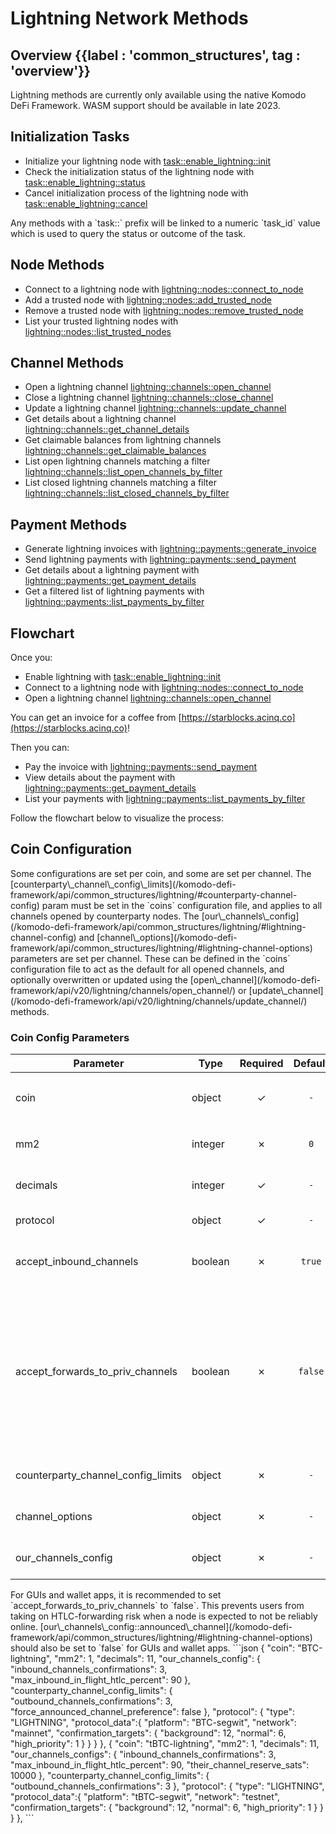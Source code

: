 

# Lightning Network Methods

## Overview {{label : 'common_structures', tag : 'overview'}}

<Note>
  Lightning methods are currently only available using the native Komodo DeFi Framework.
  WASM support should be available in late 2023.
</Note>

## Initialization Tasks

*   Initialize your lightning node with [task::enable\_lightning::init](/komodo-defi-framework/api/v20/lightning/activation/init/)
*   Check the initialization status of the lightning node with [task::enable\_lightning::status](/komodo-defi-framework/api/v20/lightning/activation/status/)
*   Cancel initialization process of the lightning node with [task::enable\_lightning::cancel](/komodo-defi-framework/api/v20/lightning/activation/cancel/)

<Note>
  Any methods with a `task::` prefix will be linked to a numeric `task_id` value
  which is used to query the status or outcome of the task.
</Note>

## Node Methods

*   Connect to a lightning node with [lightning::nodes::connect\_to\_node](/komodo-defi-framework/api/v20/lightning/nodes/connect_to_node/)
*   Add a trusted node with [lightning::nodes::add\_trusted\_node](/komodo-defi-framework/api/v20/lightning/nodes/add_trusted_node/)
*   Remove a trusted node with [lightning::nodes::remove\_trusted\_node](/komodo-defi-framework/api/v20/lightning/nodes/remove_trusted_node/)
*   List your trusted lightning nodes with [lightning::nodes::list\_trusted\_nodes](/komodo-defi-framework/api/v20/lightning/nodes/list_trusted_nodes/)

## Channel Methods

*   Open a lightning channel [lightning::channels::open\_channel](/komodo-defi-framework/api/v20/lightning/channels/open_channel/)
*   Close a lightning channel [lightning::channels::close\_channel](/komodo-defi-framework/api/v20/lightning/channels/close_channel/)
*   Update a lightning channel [lightning::channels::update\_channel](/komodo-defi-framework/api/v20/lightning/channels/update_channel/)
*   Get details about a lightning channel [lightning::channels::get\_channel\_details](/komodo-defi-framework/api/v20/lightning/channels/get_channel_details/)
*   Get claimable balances from lightning channels [lightning::channels::get\_claimable\_balances](/komodo-defi-framework/api/v20/lightning/channels/get_claimable_balances/)
*   List open lightning channels matching a filter [lightning::channels::list\_open\_channels\_by\_filter](/komodo-defi-framework/api/v20/lightning/channels/list_open_channels_by_filter/)
*   List closed lightning channels matching a filter [lightning::channels::list\_closed\_channels\_by\_filter](/komodo-defi-framework/api/v20/lightning/channels/list_closed_channels_by_filter/)

## Payment Methods

*   Generate lightning invoices with [lightning::payments::generate\_invoice](/komodo-defi-framework/api/v20/lightning/payments/generate_invoice/)
*   Send lightning payments with [lightning::payments::send\_payment](/komodo-defi-framework/api/v20/lightning/payments/send_payment/)
*   Get details about a lightning payment with [lightning::payments::get\_payment\_details](/komodo-defi-framework/api/v20/lightning/payments/get_payment_details/)
*   Get a filtered list of lightning payments with [lightning::payments::list\_payments\_by\_filter](/komodo-defi-framework/api/v20/lightning/payments/list_payments_by_filter/)

## Flowchart

Once you:

*   Enable lightning with [task::enable\_lightning::init](/komodo-defi-framework/api/v20/lightning/activation/init/)
*   Connect to a lightning node with [lightning::nodes::connect\_to\_node](/komodo-defi-framework/api/v20/lightning/nodes/connect_to_node/)
*   Open a lightning channel [lightning::channels::open\_channel](/komodo-defi-framework/api/v20/lightning/channels/open_channel/)

You can get an invoice for a coffee from [https://starblocks.acinq.co](https://starblocks.acinq.co)!

Then you can:

*   Pay the invoice with [lightning::payments::send\_payment](/komodo-defi-framework/api/v20/lightning/payments/send_payment/)
*   View details about the payment with [lightning::payments::get\_payment\_details](/komodo-defi-framework/api/v20/lightning/payments/get_payment_details/)
*   List your payments with [lightning::payments::list\_payments\_by\_filter](/komodo-defi-framework/api/v20/lightning/payments/list_payments_by_filter/)

Follow the flowchart below to visualize the process:

<OptimizedImage src={lightningflowchart} classNaming="w-full" alt="Lightning Network Flowchart" />

## Coin Configuration

<Note>
  Some configurations are set per coin, and some are set per channel. The
  [counterparty\_channel\_config\_limits](/komodo-defi-framework/api/common_structures/lightning/#counterparty-channel-config)
  param must be set in the `coins` configuration file, and applies to all
  channels opened by counterparty nodes. The
  [our\_channels\_config](/komodo-defi-framework/api/common_structures/lightning/#lightning-channel-config) and
  [channel\_options](/komodo-defi-framework/api/common_structures/lightning/#lightning-channel-options) parameters
  are set per channel. These can be defined in the `coins` configuration file to
  act as the default for all opened channels, and optionally overwritten or
  updated using the
  [open\_channel](/komodo-defi-framework/api/v20/lightning/channels/open_channel/) or
  [update\_channel](/komodo-defi-framework/api/v20/lightning/channels/update_channel/)
  methods.
</Note>

### Coin Config Parameters

| Parameter                             | Type    | Required | Default | Description                                                                                                                                                                                                                                                                                                     |
| ------------------------------------- | ------- | :------: | :-----: | --------------------------------------------------------------------------------------------------------------------------------------------------------------------------------------------------------------------------------------------------------------------------------------------------------------- |
| coin                                  | object  |     ✓    |   `-`   | The ticker of the coin you will use lightning network with, suffixed with `-lightning`                                                                                                                                                                                                                          |
| mm2                                   | integer |     ✗    |   `0`   | A value of `1`, indicates the coin is atomic swap compatible.                                                                                                                                                                                                                                                   |
| decimals                              | integer |     ✓    |   `-`   | The decimal precision of the coin you will use the lightning network with.                                                                                                                                                                                                                                      |
| protocol                              | object  |     ✓    |   `-`   | A standard [CoinProtocol](/komodo-defi-framework/api/common_structures/activation/#coin-protocol) object.                                                                                                                                                                                                       |
| accept\_inbound\_channels             | boolean |     ✗    |  `true` | If this is set to `false`, we do not accept inbound requests to open a new channel.                                                                                                                                                                                                                             |
| accept\_forwards\_to\_priv\_channels  | boolean |     ✗    | `false` | When set to `false`, any HTLCs which were to be forwarded over private channels will be rejected. This prevents us from taking on HTLC-forwarding risk when we intend to run as a node which is not online reliably (e.g. GUI wallet apps). Generally, private channels are used for non-routing purposes only. |
| counterparty\_channel\_config\_limits | object  |     ✗    |   `-`   | A standard [CounterpartyChannelConfig](/komodo-defi-framework/api/common_structures/lightning/#counterparty-channel-config) object.                                                                                                                                                                             |
| channel\_options                      | object  |     ✗    |   `-`   | A standard [LightningChannelOptions](/komodo-defi-framework/api/common_structures/lightning/#lightning-channel-options) object.                                                                                                                                                                                 |
| our\_channels\_config                 | object  |     ✗    |   `-`   | A standard [LightningChannelConfig](/komodo-defi-framework/api/common_structures/lightning/#lightning-channel-config) object.                                                                                                                                                                                   |

<Note>
  For GUIs and wallet apps, it is recommended to set
  `accept_forwards_to_priv_channels` to `false`. This prevents users from taking
  on HTLC-forwarding risk when a node is expected to not be reliably online.
  [our\_channels\_config::announced\_channel](/komodo-defi-framework/api/common_structures/lightning/#lightning-channel-options)
  should also be set to `false` for GUIs and wallet apps.
</Note>

<CollapsibleSection expandedText="Hide Example Config" collapsedText="Show Example Config">
  ```json
    {
      "coin": "BTC-lightning",
      "mm2": 1,
      "decimals": 11,
      "our_channels_config": {
          "inbound_channels_confirmations": 3,
          "max_inbound_in_flight_htlc_percent": 90
      },
      "counterparty_channel_config_limits": {
          "outbound_channels_confirmations": 3,
          "force_announced_channel_preference": false
      },
      "protocol": {
          "type": "LIGHTNING",
          "protocol_data":{
              "platform": "BTC-segwit",
              "network": "mainnet",
              "confirmation_targets": {
                  "background": 12,
                  "normal": 6,
                  "high_priority": 1
              }
          }
      }
    },
    {
      "coin": "tBTC-lightning",
      "mm2": 1,
      "decimals": 11,
      "our_channels_configs": {
          "inbound_channels_confirmations": 3,
          "max_inbound_in_flight_htlc_percent": 90,
          "their_channel_reserve_sats": 10000
      },
      "counterparty_channel_config_limits": { 
          "outbound_channels_confirmations": 3
      },
      "protocol": {
          "type": "LIGHTNING",
          "protocol_data":{
              "platform": "tBTC-segwit",
              "network": "testnet",
              "confirmation_targets": {
                  "background": 12,
                  "normal": 6,
                  "high_priority": 1
              }
          }
      }
    },
  ```
</CollapsibleSection>
